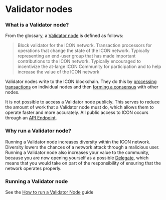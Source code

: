 # Validator nodes

### What is a Validator node? <a href="#why-should-i-run-an-ethereum-node" id="why-should-i-run-an-ethereum-node"></a>

From the glossary, a [Validator node](https://icon.community/glossary/validator-node/) is defined as follows:

> Block validator for the ICON network. Transaction processors for operations that change the state of the ICON network. Typically representing an end-user group that has made important contributions to the ICON network. Typically encouraged to incentivize the at-large ICON Community for participation and to help increase the value of the ICON network

Validator nodes write to the ICON blockchain. They do this by [processing transactions](../../icon-stack/icon-execution-environments/) on individual nodes and then [forming a consensus](../computational-utilities/consensus-mechanism.md) with other nodes.

It is not possible to access a Validator node publicly. This serves to reduce the amount of work that a Validator node must do, which allows them to operate faster and more accurately. All public access to ICON occurs through an [API Endpoint](api-endpoints.md).

### Why run a Validator node?

Running a Validator node increases diversity within the ICON network. Diversity lowers the chances of a network attack through a malicious user. Running a Validator node also increases your value to the community, because you are now opening yourself as a possible [Delegate](../governance/delegates.md), which means that you would take on part of the responsibility of ensuring that the network operates properly.

### Running a Validator node

See the [How to run a Validator Node](../../getting-started/how-to-run-a-validator-node/) guide
